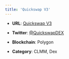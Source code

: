```yaml
---
title: 'Quickswap V3'
---
```


* **URL**: [Quickswap V3](https://quickswap.exchange/)

* **Twitter**: [@QuickswapDEX](https://x.com/QuickswapDEX)

* **Blockchain**: Polygon

* **Category**: CLMM, Dex 